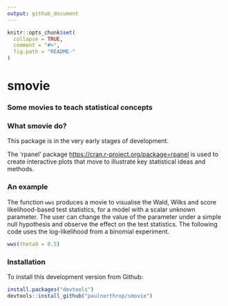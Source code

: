```yaml
---
output: github_document
---
```


<!-- README.md is generated from README.Rmd. Please edit that file -->

```r
knitr::opts_chunk$set(
  collapse = TRUE,
  comment = "#>",
  fig.path = "README-"
)
```

# smovie  

### Some movies to teach statistical concepts

### What smovie do?

This package is in the very early stages of development.

The 'rpanel' package  <https://cran.r-project.org/package=rpanel> is used to create interactive plots that move to illustrate key statistical ideas and methods.

### An example

The function `wws` produces a movie to visualise the Wald, Wilks and score likelihood-based test statistics, for a model with a scalar unknown parameter.  The user can change the value of the parameter under a simple null hypothesis and observe the effect on the test statistics.  The following code uses the log-likelihood from a binomial experiment.  

```r
wws(theta0 = 0.5)
```

### Installation

To install this development version from Github:

```r
install.packages("devtools")
devtools::install_github("paulnorthrop/smovie")
```



